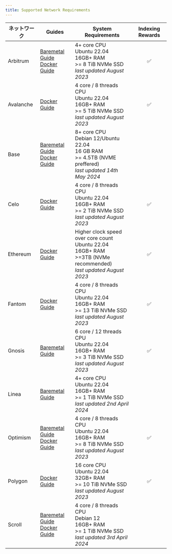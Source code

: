 ```yaml
---
title: Supported Network Requirements
---
```


| ネットワーク    | Guides                                                                                                                                                              | System Requirements                                                                                                                                      | Indexing Rewards |
| --------- | ------------------------------------------------------------------------------------------------------------------------------------------------------------------- | -------------------------------------------------------------------------------------------------------------------------------------------------------- | :--------------: |
| Arbitrum  | [Baremetal Guide](https://docs.infradao.com/archive-nodes-101/arbitrum/baremetal)<br /> [Docker Guide](https://docs.infradao.com/archive-nodes-101/arbitrum/docker) | 4+ core CPU<br /> Ubuntu 22.04<br /> 16GB+ RAM<br /> >= 8 TiB NVMe SSD<br /> _last updated August 2023_                                                  |         ✅        |
| Avalanche | [Docker Guide](https://docs.infradao.com/archive-nodes-101/avalanche/docker)                                                                                        | 4 core / 8 threads CPU<br /> Ubuntu 22.04<br /> 16GB+ RAM<br /> >= 5 TiB NVMe SSD<br /> _last updated August 2023_                                       |         ✅        |
| Base      | [Baremetal Guide](https://docs.infradao.com/archive-nodes-101/base/baremetal)<br /> [Docker Guide](https://docs.infradao.com/archive-nodes-101/base/docker)         | 8+ core CPU<br /> Debian 12/Ubuntu 22.04<br /> 16 GB RAM<br /> >= 4.5TB (NVME preffered)<br /> _last updated 14th May 2024_           |                  |
| Celo      | [Docker Guide](https://docs.infradao.com/archive-nodes-101/celo/docker)                                                                                             | 4 core / 8 threads CPU<br /> Ubuntu 22.04<br /> 16GB+ RAM<br /> >= 2 TiB NVMe SSD<br /> _last updated August 2023_                                       |         ✅        |
| Ethereum  | [Docker Guide](https://docs.infradao.com/archive-nodes-101/ethereum/erigon/docker)                                                                                  | Higher clock speed over core count<br /> Ubuntu 22.04<br /> 16GB+ RAM<br /> >=3TB (NVMe recommended)<br /> _last updated August 2023_ |         ✅        |
| Fantom    | [Docker Guide](https://docs.infradao.com/archive-nodes-101/fantom/docker)                                                                                           | 4 core / 8 threads CPU<br /> Ubuntu 22.04<br /> 16GB+ RAM<br /> >= 13 TiB NVMe SSD<br /> _last updated August 2023_                                      |         ✅        |
| Gnosis    | [Baremetal Guide](https://docs.infradao.com/archive-nodes-101/gnosis/erigon/baremetal)                                                                              | 6 core / 12 threads CPU<br /> Ubuntu 22.04<br /> 16GB+ RAM<br /> >= 3 TiB NVMe SSD<br /> _last updated August 2023_                                      |         ✅        |
| Linea     | [Baremetal Guide](https://docs.infradao.com/archive-nodes-101/linea/baremetal)                                                                                      | 4+ core CPU<br /> Ubuntu 22.04<br /> 16GB+ RAM<br /> >= 1 TiB NVMe SSD<br /> _last updated 2nd April 2024_                                               |                  |
| Optimism  | [Baremetal Guide](https://docs.infradao.com/archive-nodes-101/optimism/baremetal)<br /> [Docker Guide](https://docs.infradao.com/archive-nodes-101/optimism/docker) | 4 core / 8 threads CPU<br /> Ubuntu 22.04<br /> 16GB+ RAM<br /> >= 8 TiB NVMe SSD<br /> _last updated August 2023_                                       |         ✅        |
| Polygon   | [Docker Guide](https://docs.infradao.com/archive-nodes-101/polygon/docker)                                                                                          | 16 core CPU<br /> Ubuntu 22.04<br /> 32GB+ RAM<br /> >= 10 TiB NVMe SSD<br /> _last updated August 2023_                                                 |         ✅        |
| Scroll    | [Baremetal Guide](https://docs.infradao.com/archive-nodes-101/scroll/baremetal)<br /> [Docker Guide](https://docs.infradao.com/archive-nodes-101/scroll/docker)     | 4 core / 8 threads CPU<br /> Debian 12<br /> 16GB+ RAM<br /> >= 1 TiB NVMe SSD<br /> _last updated 3rd April 2024_                                       |                  |
